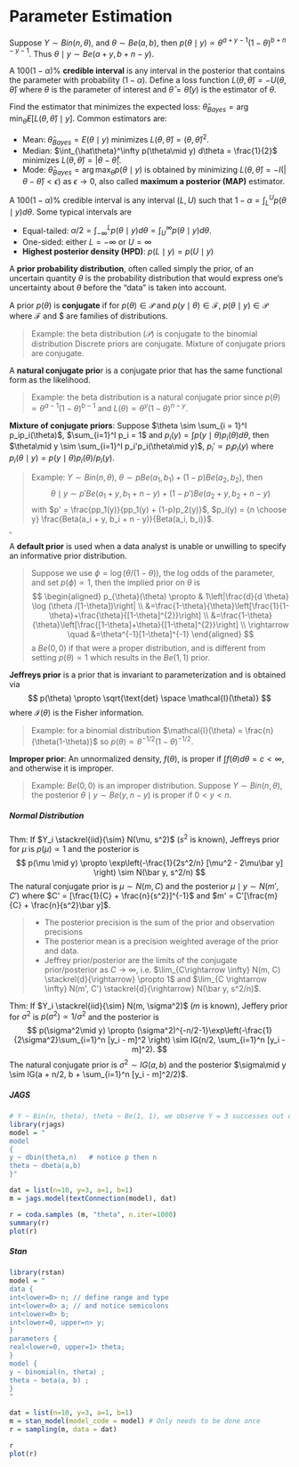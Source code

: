 # Parameter Estimation

Suppose $Y \sim Bin(n, \theta)$, and $\theta \sim Be(a, b)$, then $p(\theta\mid y) \propto \theta^{a + y - 1}(1-\theta)^{b+n-y-1}$. Thus $\theta\mid y \sim Be(a+y, b+n-y)$. 

A $100(1 - \alpha)\%$ **credible interval** is any interval in the posterior that contains the parameter with probability $(1- \alpha)$. Define a loss function $L(\theta, \hat\theta) = -U(\theta, \hat\theta)$ where $\theta$ is the parameter of interest and $\hat\theta  = \hat\theta(y)$ is the estimator of $\theta$. 

Find the estimator that minimizes the expected loss: $\hat\theta_{Bayes} = \arg\min_{\hat\theta}E\left[ L(\theta, \hat\theta)\mid y\right]$. Common estimators are: 

+ Mean: $\hat\theta_{Bayes} = E(\theta\mid y)$ minimizes $L(\theta, \hat\theta) = (\theta, \hat\theta)^2$. 
+ Median: $\int_{\hat\theta}^\infty p(\theta\mid y) d\theta = \frac{1}{2}$ minimizes $L(\theta, \hat\theta) = |\theta - \hat\theta |$. 
+ Mode: $\hat\theta_{Bayes} = \arg\max_{\theta} p(\theta\mid y)$ is obtained by minimizing $L(\theta, \hat\theta) = -I(|\theta- \hat\theta) < \epsilon)$ as $\epsilon \rightarrow 0$, also called **maximum a posterior (MAP)** estimator.  

A $100(1- \alpha)\%$ credible interval is any interval $(L, U)$ such that $1 - \alpha = \int_{L}^U p(\theta\mid y) d\theta$. Some typical intervals are 

+ Equal-tailed: $\alpha/2 = \int_{-\infty}^L p(\theta\mid y)d\theta = \int_{U}^\infty p(\theta\mid y)d\theta$. 
+ One-sided: either $L = -\infty$ or $U = \infty$ 
+ **Highest posterior density (HPD)**: $p(L\mid y) = p(U\mid y)$

A **prior probability distribution**, often called simply the prior, of an uncertain quantity $\theta$ is the probability distribution that would express one's uncertainty about $\theta$ before the "data" is taken into account.

A prior $p(\theta)$ is **conjugate** if for $p(\theta) \in \mathcal{P}$ and $p(y\mid \theta) \in \mathcal{F}$, $p(\theta\mid y) \in \mathcal{P}$ where $\mathcal{F}$ and $\mathcal{P} are families of distributions.

> Example: the beta distribution ($\mathcal{P}$) is conjugate to the binomial distribution
> Discrete priors are conjugate. 
> Mixture of conjugate priors are conjugate. 

A **natural conjugate prio**r is a conjugate prior that has the same functional form as the likelihood. 

> Example: the beta distribution is a natural conjugate prior since $p(\theta) \propto \theta^{a-1}(1-\theta)^{b-1}$ and $L(\theta) \propto \theta^y(1-\theta)^{n-y}$.

**Mixture of conjugate priors**: Suppose $\theta \sim \sum_{i = 1}^I p_ip_i(\theta)$, $\sum_{i=1}^I p_i = 1$ and $p_i(y) = \int p(y\mid \theta) p_i(\theta)d\theta$, then $\theta\mid y \sim \sum_{i=1}^I p_i'p_i(\theta\mid y)$, $p_i' \propto p_ip_i(y)$ where $p_i(\theta\mid y) = p(y \mid \theta)p_i(\theta)/p_i(y)$. 

> Example: $Y \sim Bin(n, \theta)$, $\theta \sim pBe(a_1, b_1) + (1-p)Be(a_2, b_2)$, then 
> $$
> \theta\mid y \sim p'Be(a_1 + y, b_1 + n - y) + (1 - p')Be(a_2 + y, b_2 + n - y)
> $$
> with $p' = \frac{pp_1(y)}{pp_1(y) + (1-p)p_2(y)}$, $p_i(y) =  {n \choose y} \frac{Beta(a_i + y, b_i + n - y)}{Beta(a_i, b_i)}$. 

<img src="/Users/sunhao/Dropbox/Markdown/Class Note/STAT544/fig/ch2fig1.png" style="zoom:30%;" />

A **default prior** is used when a data analyst is unable or unwilling to specify an informative prior distribution.

> Suppose we use $\phi = \log (\theta/(1-\theta))$, the log odds of the parameter, and set $p(\phi) \propto 1$, then the implied prior on $\theta$ is 
> $$
> \begin{aligned}
> p_{\theta}(\theta) \propto & 1\left|\frac{d}{d \theta} \log (\theta /[1-\theta])\right| \\
> &=\frac{1-\theta}{\theta}\left[\frac{1}{1-\theta}+\frac{\theta}{[1-\theta]^{2}}\right] \\
> &=\frac{1-\theta}{\theta}\left[\frac{[1-\theta]+\theta}{[1-\theta]^{2}}\right] \\
> \rightarrow \quad &=\theta^{-1}[1-\theta]^{-1}
> \end{aligned}
> $$
> a $Be(0, 0)$ if that were a proper distribution, and is different from setting $p(\theta) \propto 1$ which results in the $Be(1,1)$ prior.

**Jeffreys prior** is a prior that is invariant to parameterization and is obtained via 
$$
p(\theta) \propto \sqrt{\text{det} \space \mathcal{I}(\theta)}
$$
where $\mathcal{I}(\theta)$ is the Fisher information.

> Example: for a binomial distribution $\mathcal{I}(\theta) = \frac{n}{\theta(1-\theta)}$ so $p(\theta) \propto \theta^{-1/2} (1-\theta)^{-1/2}$. 

**Improper prior**: An unnormalized density, $f(\theta)$, is proper if $\int f(\theta)d\theta = c < \infty$, and otherwise it is improper. 

> Example: $Be(0, 0)$ is an improper distribution. Suppose $Y \sim Bin(n, \theta)$, the posterior $\theta\mid y \sim Be(y, n-y)$ is proper if $0 < y < n$. 

##### Normal Distribution {-}

Thm: If $Y_i \stackrel{iid}{\sim} N(\mu, s^2)$ ($s^2$ is known), Jeffreys prior for $\mu$ is $p(\mu) \propto 1$ and the posterior is 
$$
p(\mu \mid y) \propto \exp\left(-\frac{1}{2s^2/n} [\mu^2 - 2\mu\bar y] \right) \sim N(\bar y, s^2/n)
$$
The natural conjugate prior is $\mu \sim N(m, C)$ and the posterior $\mu\mid y \sim N(m', C')$ where $C' = [\frac{1}{C} + \frac{n}{s^2}]^{-1}$ and $m' = C'[\frac{m}{C} + \frac{n}{s^2}\bar y]$. 

> + The posterior precision is the sum of the prior and observation precisions
> + The posterior mean is a precision weighted average of the prior and data. 
> + Jeffrey prior/posterior are the limits of the conjugate prior/posterior as $C \rightarrow \infty$, i.e. $\lim_{C\rightarrow \infty} N(m, C) \stackrel{d}{\rightarrow} \propto 1$ and $\lim_{C \rightarrow \infty} N(m', C') \stackrel{d}{\rightarrow} N(\bar y, s^2/n)$. 

Thm: If $Y_i \stackrel{iid}{\sim} N(m, \sigma^2)$ ($m$ is known), Jeffery prior for $\sigma^2$ is $p(\sigma^2) \propto 1/\sigma^2$ and the posterior is 
$$
p(\sigma^2\mid y) \propto (\sigma^2)^{-n/2-1}\exp\left(-\frac{1}{2\sigma^2}\sum_{i=1}^n [y_i - m]^2 \right) \sim IG(n/2, \sum_{i=1}^n [y_i - m]^2).
$$
The natural conjugate prior is $\sigma^2 \sim IG(a, b)$ and the posterior $\sigma\mid y \sim IG(a + n/2, b + \sum_{i=1}^n [y_i - m]^2/2)$. 

##### JAGS {-}

```R
# Y ~ Bin(n, theta), theta ~ Be(1, 1), we observe Y = 3 successes out of 10 attempts
library(rjags)
model = "
model
{
y ~ dbin(theta,n)   # notice p then n
theta ~ dbeta(a,b)
}"

dat = list(n=10, y=3, a=1, b=1)
m = jags.model(textConnection(model), dat)

r = coda.samples (m, "theta", n.iter=1000)
summary(r)
plot(r)
```



##### Stan {-}

```r
library(rstan)
model = "
data {
int<lower=0> n; // define range and type
int<lower=0> a; // and notice semicolons
int<lower=0> b;
int<lower=0, upper=n> y;
}
parameters {
real<lower=0, upper=1> theta;
}
model {
y ~ binomial(n, theta) ;
theta ~ beta(a, b) ;
}
"

dat = list(n=10, y=3, a=1, b=1)
m = stan_model(model_code = model) # Only needs to be done once
r = sampling(m, data = dat)
```

```r
r
plot(r)
```

